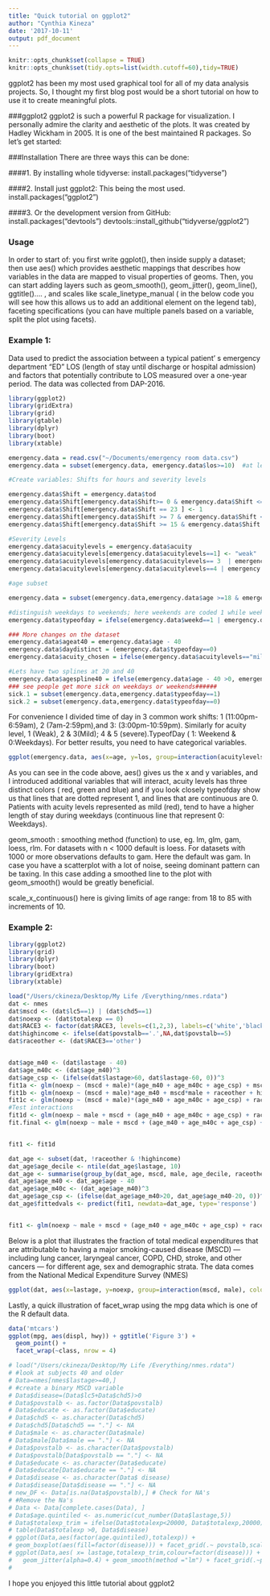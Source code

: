 ```yaml
---
title: "Quick tutorial on ggplot2"
author: "Cynthia Kineza"
date: '2017-10-11'
output: pdf_document
---
```

```r
knitr::opts_chunk$set(collapse = TRUE)
knitr::opts_chunk$set(tidy.opts=list(width.cutoff=60),tidy=TRUE)
```

ggplot2 has been my most used graphical tool for all of my data analysis projects. So, I thought my first blog post would be a short tutorial on how to use it to create meaningful plots.

###ggplot2
ggplot2 is such a powerful R package for visualization. I personally admire the clarity and aesthetic of the plots. It was created by Hadley Wickham in 2005. It is one of the best maintained R packages. 
So let's get started:

###Installation
There are three ways this can be done:

####1. By installing whole tidyverse:
install.packages("tidyverse")

####2. Install just ggplot2: This being the most used.
install.packages("ggplot2")

####3. Or the development version from GitHub:
install.packages("devtools")
devtools::install_github("tidyverse/ggplot2")

### Usage

In order to start of: you first write ggplot(), then inside supply a dataset; then use aes() which provides aesthetic mappings that describes how variables in the data are mapped to visual properties of geoms.
Then, you can start adding layers such as geom_smooth(), geom_jitter(), geom_line(), ggtitle().... , and scales like scale_linetype_manual ( in the below code you will see how this allows us to add an additional element on the legend tab), faceting specifications (you can have multiple panels based on a variable, split the plot using facets).


### Example 1:
Data used to predict the association between a typical patient' s emergency department "ED" LOS (length of stay until discharge or hospital admission) and factors that potentially contribute to LOS measured over a one-year period. The data was collected from DAP-2016.
```r
library(ggplot2)
library(gridExtra)
library(grid)
library(gtable)
library(dplyr)
library(boot)
library(xtable)

emergency.data = read.csv("~/Documents/emergency room data.csv")
emergency.data = subset(emergency.data, emergency.data$los>=10)  #at least 10 minutes 

#Create variables: Shifts for hours and severity levels

emergency.data$Shift = emergency.data$tod
emergency.data$Shift[emergency.data$Shift>= 0 & emergency.data$Shift <= 6] <- 1
emergency.data$Shift[emergency.data$Shift == 23 ] <- 1
emergency.data$Shift[emergency.data$Shift >= 7 & emergency.data$Shift <= 14] <- 2
emergency.data$Shift[emergency.data$Shift >= 15 & emergency.data$Shift <= 22] <- 3

#Severity Levels
emergency.data$acuitylevels = emergency.data$acuity
emergency.data$acuitylevels[emergency.data$acuitylevels==1] <- "weak"
emergency.data$acuitylevels[emergency.data$acuitylevels== 3  | emergency.data$acuitylevels==2 ] <- "mild"
emergency.data$acuitylevels[emergency.data$acuitylevels==4 | emergency.data$acuitylevels==5 ] <- "severe"

#age subset

emergency.data = subset(emergency.data,emergency.data$age >=18 & emergency.data$age <= 88 )

#distinguish weekdays to weekends; here weekends are coded 1 while weekdays are coded 0
emergency.data$typeofday = ifelse(emergency.data$weekd==1 | emergency.data$weekd==7,1,0)

### More changes on the dataset 
emergency.data$ageat40 = emergency.data$age - 40
emergency.data$daydistinct = (emergency.data$typeofday==0)
emergency.data$acuity_chosen = ifelse(emergency.data$acuitylevels=="mild" | emergency.data$acuitylevels=="weak",0,1)

#Lets have two splines at 20 and 40 
emergency.data$agespline40 = ifelse(emergency.data$age - 40 >0, emergency.data$age - 40,0)
### see people get more sick on weekdays or weekends######
sick.1 = subset(emergency.data,emergency.data$typeofday==1)
sick.2 = subset(emergency.data,emergency.data$typeofday==0)
```

For convenience I divided time of day in 3 common work shifts: 1 (11:00pm-6:59am), 2 (7am-2:59pm),and 3: (3:00pm-10:59pm). Similarly for acuity level, 1 (Weak), 2 & 3(Mild); 4 & 5 (severe).TypeofDay ( 1: Weekend & 0:Weekdays). For better results, you need to have categorical variables.

```r
ggplot(emergency.data, aes(x=age, y=los, group=interaction(acuitylevels, typeofday), colour=acuitylevels, linetype=factor(typeofday)))+geom_smooth(size=1, alpha=0.2) + ylab('length of stay') + ggtitle('Figure 1') + xlab("Age") + scale_linetype_manual('typeofday', values=c(1,2,3)) + theme_bw() + theme(axis.text.y=element_text(angle=90, hjust=0.5), plot.margin=rep(unit(0,"null"),4), legend.position='bottom', legend.box='vertical', text=element_text(size=9), legend.text=element_text(size=6)) + scale_x_continuous(breaks=seq(18,85,10))
```
As you can see in the code above, aes() gives us the x and y variables, and I introduced additional variables that will interact, acuity levels has three distinct colors ( red, green and blue) and if you look closely typeofday show us that lines that are dotted represent 1, and lines that are continuous are 0.
Patients with acuity levels represented as mild (red), tend to have a higher length of stay during weekdays        (continuous line that represent 0: Weekdays).

geom_smooth : smoothing method (function) to use, eg. lm, glm, gam, loess, rlm. For datasets with n < 1000 default is loess. For datasets with 1000 or more observations defaults to gam. Here the default was gam.
In case you have a scatterplot with a lot of noise, seeing dominant pattern can be taxing. In this case adding a smoothed line to the plot with geom_smooth() would be greatly beneficial.

scale_x_continuous() here is giving limits of age range: from 18 to 85 with increments of 10.


### Example 2:
```r
library(ggplot2)
library(grid)
library(dplyr)
library(boot)
library(gridExtra)
library(xtable)

load("/Users/ckineza/Desktop/My Life /Everything/nmes.rdata")
dat <- nmes
dat$mscd <- (dat$lc5==1) | (dat$chd5==1)
dat$noexp <- (dat$totalexp == 0)
dat$RACE3 <- factor(dat$RACE3, levels=c(1,2,3), labels=c('white','black','other'))
dat$highincome <- ifelse(dat$povstalb=='.',NA,dat$povstalb==5)
dat$raceother <- (dat$RACE3=='other')


dat$age_m40 <- (dat$lastage - 40)
dat$age_m40c <- (dat$age_m40)^3
dat$age_csp <- (ifelse(dat$lastage>60, dat$lastage-60, 0))^3
fit1a <- glm(noexp ~ (mscd + male)*(age_m40 + age_m40c + age_csp) + mscd*male + raceother + highincome, data=dat, family='binomial')
fit1b <- glm(noexp ~ (mscd + male)*age_m40 + mscd*male + raceother + highincome, data=dat, family='binomial')
fit1c <- glm(noexp ~ (mscd + male)*(age_m40 + age_m40c + age_csp) + raceother + highincome, data=dat, family='binomial')
#Test interactions
fit1d <- glm(noexp ~ male + mscd + (age_m40 + age_m40c + age_csp) + raceother + highincome, data=dat, family='binomial') 
fit.final <- glm(noexp ~ male + mscd + (age_m40 + age_m40c + age_csp) + raceother + highincome, data=dat, family='binomial')  


fit1 <- fit1d

dat_age <- subset(dat, !raceother & !highincome)
dat_age$age_decile <- ntile(dat_age$lastage, 10)
dat_age <- summarise(group_by(dat_age, mscd, male, age_decile, raceother, highincome), age=median(lastage), p = mean(noexp), odds = p/(1-p))
dat_age$age_m40 <- dat_age$age - 40
dat_age$age_m40c <- (dat_age$age_m40)^3
dat_age$age_csp <- (ifelse(dat_age$age_m40>20, dat_age$age_m40-20, 0))^3
dat_age$fittedvals <- predict(fit1, newdata=dat_age, type='response')


fit1 <- glm(noexp ~ male + mscd + (age_m40 + age_m40c + age_csp) + raceother + highincome, data=dat, family='binomial') 


```

Below is a plot that illustrates the fraction of total medical expenditures that are attributable to having a major smoking-caused disease (MSCD) --- including lung cancer, laryngeal cancer, COPD, CHD, stroke, and other cancers --- for different age, sex and demographic strata. The data comes from the National Medical Expenditure Survey (NMES)

```r
ggplot(dat, aes(x=lastage, y=noexp, group=interaction(mscd, male), colour=mscd, linetype=factor(male))) + geom_jitter(size=0.5) + geom_smooth(size=1.1, alpha=0.5) + ylab('Zero Expenditures') + ggtitle('Figure 2') + xlab("Age") + scale_linetype_manual('Male', values=c(1,3)) + theme_bw() + theme(axis.text.y=element_text(angle=90, hjust=0.5), plot.margin=rep(unit(0,"null"),4), legend.position='bottom', legend.box='horizontal', text=element_text(size=9), legend.text=element_text(size=6)) + scale_x_continuous(breaks=seq(40,80,10))

```

Lastly, a quick illustration of facet_wrap using the mpg data which is one of the R default data.
```r
data('mtcars')
ggplot(mpg, aes(displ, hwy)) + ggtitle('Figure 3') +
  geom_point() +
  facet_wrap(~class, nrow = 4)
```

```r

# load("/Users/ckineza/Desktop/My Life /Everything/nmes.rdata")
# #look at subjects 40 and older
# Data=nmes[nmes$lastage>=40,]
# #create a binary MSCD variable
# Data$disease=(Data$lc5+Data$chd5)>0
# Data$povstalb <- as.factor(Data$povstalb) 
# Data$educate <- as.factor(Data$educate)
# Data$chd5 <- as.character(Data$chd5)
# Data$chd5[Data$chd5 == "."] <- NA
# Data$male <- as.character(Data$male)
# Data$male[Data$male == "."] <- NA
# Data$povstalb <- as.character(Data$povstalb)
# Data$povstalb[Data$povstalb == "."] <- NA
# Data$educate <- as.character(Data$educate)
# Data$educate[Data$educate == "."] <- NA
# Data$disease <- as.character(Data$ disease)
# Data$disease[Data$disease == "."] <- NA
# new_DF <- Data[is.na(Data$povstalb),] # Check for NA's
# #Remove the Na's
# Data <- Data[complete.cases(Data), ]
# Data$age.quintiled <- as.numeric(cut_number(Data$lastage,5))
# Data$totalexp_trim = ifelse(Data$totalexp<20000, Data$totalexp,20000)
# table(Data$totalexp >0, Data$disease)
# ggplot(Data,aes(factor(age.quintiled),totalexp)) +
# geom_boxplot(aes(fill=factor(disease))) + facet_grid(.~ povstalb,scales = "fixed")
# ggplot(Data,aes( x= lastage,totalexp_trim,colour=factor(disease))) +
#   geom_jitter(alpha=0.4) + geom_smooth(method ="lm") + facet_grid(.~povstalb, scales ="fixed")
# 

```
I hope you enjoyed this little tutorial about ggplot2

